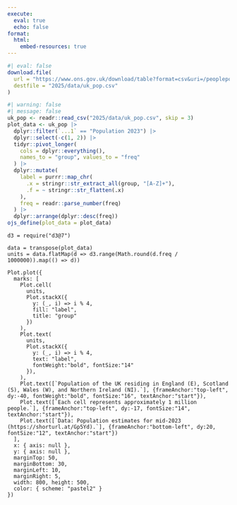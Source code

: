 ```yaml
---
execute:
  eval: true
  echo: false
format:
  html:
    embed-resources: true
---
```


```r
#| eval: false
download.file(
  url = "https://www.ons.gov.uk/download/table?format=csv&uri=/peoplepopulationandcommunity/populationandmigration/populationestimates/bulletins/annualmidyearpopulationestimates/mid2023/4ffbacee.json",
  destfile = "2025/data/uk_pop.csv"
)
```

```r
#| warning: false
#| message: false
uk_pop <- readr::read_csv("2025/data/uk_pop.csv", skip = 3)
plot_data <- uk_pop |>
  dplyr::filter(`...1` == "Population 2023") |>
  dplyr::select(-c(1, 2)) |>
  tidyr::pivot_longer(
    cols = dplyr::everything(),
    names_to = "group", values_to = "freq"
  ) |>
  dplyr::mutate(
    label = purrr::map_chr(
      .x = stringr::str_extract_all(group, "[A-Z]+"),
      .f = ~ stringr::str_flatten(.x)
    ),
    freq = readr::parse_number(freq)
  ) |> 
  dplyr::arrange(dplyr::desc(freq))
ojs_define(plot_data = plot_data)
```

```ojs
d3 = require("d3@7")
```

```ojs
data = transpose(plot_data)
units = data.flatMap(d => d3.range(Math.round(d.freq / 1000000)).map(() => d))
```

```ojs
Plot.plot({
  marks: [
    Plot.cell(
      units,
      Plot.stackX({
        y: (_, i) => i % 4,
        fill: "label",
        title: "group"
      })
    ),
    Plot.text(
      units,
      Plot.stackX({
        y: (_, i) => i % 4,
        text: "label",
        fontWeight:"bold", fontSize:"14"
      }),
    ),
    Plot.text([`Population of the UK residing in England (E), Scotland (S), Wales (W), and Northern Ireland (NI).`], {frameAnchor:"top-left", dy:-40, fontWeight:"bold", fontSize:"16", textAnchor:"start"}),
    Plot.text([`Each cell represents approximately 1 million people.`], {frameAnchor:"top-left", dy:-17, fontSize:"14", textAnchor:"start"}),
    Plot.text([`Data: Population estimates for mid-2023 (https://shorturl.at/Gp5Yd).`], {frameAnchor:"bottom-left", dy:20, fontSize:"12", textAnchor:"start"})
  ],
  x: { axis: null },
  y: { axis: null },
  marginTop: 50,
  marginBottom: 30,
  marginLeft: 10,
  marginRight: 5,
  width: 800, height: 500,
  color: { scheme: "pastel2" }
})
```
